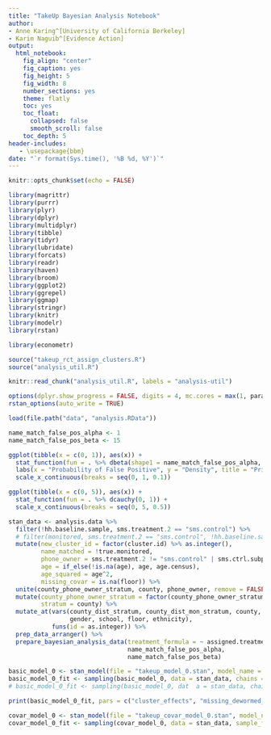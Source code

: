 ```yaml
---
title: "TakeUp Bayesian Analysis Notebook"
author:
- Anne Karing^[University of California Berkeley]
- Karim Naguib^[Evidence Action]
output:
  html_notebook:
    fig_align: "center"
    fig_caption: yes
    fig_height: 5
    fig_width: 8
    number_sections: yes
    theme: flatly
    toc: yes
    toc_float:
      collapsed: false
      smooth_scroll: false
    toc_depth: 5
header-includes:
   - \usepackage{bbm}
date: "`r format(Sys.time(), '%B %d, %Y')`"
---
```


```r
knitr::opts_chunk$set(echo = FALSE)
```

```r
library(magrittr)
library(purrr)
library(plyr)
library(dplyr)
library(multidplyr)
library(tibble)
library(tidyr)
library(lubridate)
library(forcats)
library(readr)
library(haven)
library(broom)
library(ggplot2)
library(ggrepel)
library(ggmap)
library(stringr)
library(knitr)
library(modelr)
library(rstan)

library(econometr)

source("takeup_rct_assign_clusters.R")
source("analysis_util.R")

knitr::read_chunk("analysis_util.R", labels = "analysis-util")

options(dplyr.show_progress = FALSE, digits = 4, mc.cores = max(1, parallel::detectCores()))
rstan_options(auto_write = TRUE)
```

```r
load(file.path("data", "analysis.RData"))
```

```r
name_match_false_pos_alpha <- 1
name_match_false_pos_beta <- 15
```

```r
ggplot(tibble(x = c(0, 1)), aes(x)) + 
  stat_function(fun = . %>% dbeta(shape1 = name_match_false_pos_alpha, shape2 = name_match_false_pos_beta)) + 
  labs(x = "Probability of False Positive", y = "Density", title = "Prior Distribution for the Name Matching Model") +
  scale_x_continuous(breaks = seq(0, 1, 0.1))
```

```r
ggplot(tibble(x = c(0, 5)), aes(x)) + 
  stat_function(fun = . %>% dcauchy(0, 1)) + 
  scale_x_continuous(breaks = seq(0, 5, 0.5))
```

```r
stan_data <- analysis.data %>% 
  filter(!hh.baseline.sample, sms.treatment.2 == "sms.control") %>% 
  # filter(monitored, sms.treatment.2 == "sms.control", !hh.baseline.sample) %>% 
  mutate(new_cluster_id = factor(cluster.id) %>% as.integer(),
         name_matched = !true.monitored,
         phone_owner = sms.treatment.2 != "sms.control" | sms.ctrl.subpop == "phone.owner",
         age = if_else(!is.na(age), age, age.census),
         age_squared = age^2,
         missing_covar = is.na(floor)) %>% 
  unite(county_phone_owner_stratum, county, phone_owner, remove = FALSE) %>%
  mutate(county_phone_owner_stratum = factor(county_phone_owner_stratum),
         stratum = county) %>% 
  mutate_at(vars(county_dist_stratum, county_dist_mon_stratum, county, stratum, #  county_phone_owner_stratum,
                 gender, school, floor, ethnicity), 
            funs(id = as.integer)) %>% 
  prep_data_arranger() %>% 
  prepare_bayesian_analysis_data(treatment_formula = ~ assigned.treatment * phone_owner,
                                 name_match_false_pos_alpha, 
                                 name_match_false_pos_beta)
```

```r
basic_model_0 <- stan_model(file = "takeup_model_0.stan", model_name = "model_0")
basic_model_0_fit <- sampling(basic_model_0, data = stan_data, chains = 4, iter = 2000, sample_file = file.path("stanfit", "basic_model_0.csv"), control = lst(adapt_delta = 0.99, max_treedepth = 15))
# basic_model_0_fit <- sampling(basic_model_0, dat  a = stan_data, chains = 1, iter = 1000) #, control = lst(adapt_delta = 0.99, max_treedepth = 15))
```

```r
print(basic_model_0_fit, pars = c("cluster_effects", "missing_dewormed_any", "Sigma"), include = FALSE)
```


```r
covar_model_0 <- stan_model(file = "takeup_covar_model_0.stan", model_name = "covar_model_0")
covar_model_0_fit <- sampling(covar_model_0, data = stan_data, sample_file = file.path("stanfit", "covar_model_0.csv")) #, control = lst(adapt_delta = 0.99, max_treedepth = 15))
```